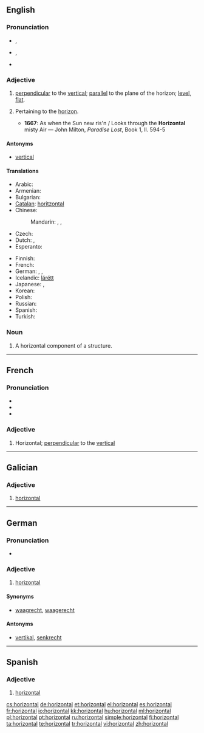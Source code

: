 ==English==

===Pronunciation===
* {{a|RP}} {{IPA|/ˌhɒɹɪˈzɒntəl/}}, {{SAMPA|/%hQr@"zQnt@l/}}
* {{a|US}} {{IPA|/ˌhɔːɹəˈzɑːntəl/}}, {{SAMPA|/%hO:r@"zA:nt@l/}}
* {{audio|En-us-horizontal.ogg|Audio (US)}}

===Adjective===
{{en-adj}}

# [[perpendicular]] to the [[vertical]]; [[parallel]] to the plane of the horizon; [[level]], [[flat]].
# {{archaic}} Pertaining to the [[horizon]].
#* '''1667''': As when the Sun new ris'n / Looks through the '''Horizontal''' misty Air — John Milton, ''Paradise Lost'', Book 1, ll. 594-5

====Antonyms====
* [[vertical]]

====Translations====
{{trans-top|parallel to the plane of the horizon}}
* Arabic: {{t|ar|أفقي|tr='ufuqiy}}
* Armenian: {{t-|hy|հորիզոնական|tr=horizonakan}}
* Bulgarian: {{t+|bg|хоризонтален|m}}
* [[Catalan]]: [[horitzontal]]
* Chinese:
*: Mandarin: {{t-|cmn|水平|tr=shuǐpíng|sc=Hani}},  {{t-|cmn|橫|alt=橫的|sc=Hani}},  {{t-|cmn|横|alt=横的|tr=héng-de|sc=Hani}}
* Czech: {{t-|cs|vodorovný|m}}
* Dutch: {{t+|nl|horizontaal}}, {{t-|nl|horizontale}}
* Esperanto: {{t-|eo|horizontala|xs=Esperanto}}
{{trans-mid}}
* Finnish: {{t-|fi|vaakasuora}}
* French: {{t+|fr|horizontal}}
* German: {{t+|de|horizontal}}, {{t+|de|waagrecht}}, {{t+|de|waagerecht}}
* Icelandic: [[lárétt]]
* Japanese: {{t-|ja|水平|alt=水平な|tr=すいへいな, suihei-na}},  {{t+|ja|横|alt=横の|tr=よこの, yoko-no}}
* Korean: {{t+|ko|가로|tr=garo|sc=Hang}}
* Polish: {{t+|pl|poziomy}}
* Russian: {{t+|ru|горизонтальный|tr=gorizontál'nyj}}
* Spanish: {{t+|es|horizontal|m|f}}
* Turkish: {{t+|tr|yatay}}
{{trans-bottom}}

===Noun===
{{en-noun}}

# A horizontal component of a structure.

----

==French==

===Pronunciation===
* {{audio|Fr-horizontal.ogg|Audio}}
* {{IPA|/ɔ.ʁi.zɔ̃.tal/|lang=fr}}
* {{homophones|horizontale|horizontes}}

===Adjective===
{{fr-adj-al|horizont}}

# Horizontal; [[perpendicular]] to the [[vertical]]

----

==Galician==

===Adjective===
{{gl-adj|f=horizontal|pl=horizontais}}

# [[#English|horizontal]]

----

==German==

===Pronunciation===
* {{audio|De-horizontal.ogg|Audio}}

===Adjective===
{{de-adj|-}}

# [[horizontal#English|horizontal]]

====Synonyms====
* [[waagrecht]], [[waagerecht]]

====Antonyms====
* [[vertikal#German|vertikal]], [[senkrecht]]

----

==Spanish==

===Adjective===
{{es-adj|pl=horizontales}}

# [[#English|horizontal]]

[[cs:horizontal]]
[[de:horizontal]]
[[et:horizontal]]
[[el:horizontal]]
[[es:horizontal]]
[[fr:horizontal]]
[[io:horizontal]]
[[kk:horizontal]]
[[hu:horizontal]]
[[ml:horizontal]]
[[pl:horizontal]]
[[pt:horizontal]]
[[ru:horizontal]]
[[simple:horizontal]]
[[fi:horizontal]]
[[ta:horizontal]]
[[te:horizontal]]
[[tr:horizontal]]
[[vi:horizontal]]
[[zh:horizontal]]